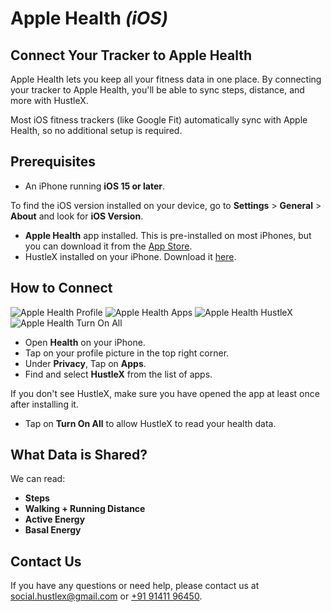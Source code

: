 

# Apple Health *(iOS)*

## Connect Your Tracker to Apple Health

Apple Health lets you keep all your fitness data in one place. By connecting your tracker to Apple Health, you'll be able to sync steps, distance, and more with HustleX.

Most iOS fitness trackers (like Google Fit) automatically sync with Apple Health, so no additional setup is required.

<AppleHealth />

## Prerequisites

- An iPhone running **iOS 15 or later**.

<Note>To find the iOS version installed on your device, go to **Settings** > **General** > **About** and look for **iOS
	Version**.</Note>

- **Apple Health** app installed. This is pre-installed on most iPhones, but you can download it from the [App Store](https://apps.apple.com/us/app/apple-health/id1242545199).
- HustleX installed on your iPhone. Download it [here](https://hustlex.club/download).

## How to Connect

<div className="grid gap-2 my-4 grid-cols-2 xs:grid-cols-1 sm:grid-cols-3 md:grid-cols-4 lg:grid-cols-5">
	<Image src="/tracker/apple-health/1.png"
		   alt="Apple Health Profile"
		   className="h-[26rem] object-contain rounded-lg"
		   width={400}
		   height={200} />
	<Image src="/tracker/apple-health/2.png"
		   alt="Apple Health Apps"
		   className="h-[26rem] object-contain rounded-lg"
		   width={400}
		   height={200} />
	<Image src="/tracker/apple-health/3.png"
		   alt="Apple Health HustleX"
		   className="h-[26rem] object-contain rounded-lg"
		   width={400}
		   height={200} />
	<Image src="/tracker/apple-health/4.png"
		   alt="Apple Health Turn On All"
		   className="h-[26rem] object-contain rounded-lg"
		   width={400}
		   height={200} />
</div>

- Open **Health** on your iPhone.
- Tap on your profile picture in the top right corner.
- Under **Privacy**, Tap on **Apps**.
- Find and select **HustleX** from the list of apps.

<Note>If you don't see HustleX, make sure you have opened the app at least once after installing it.</Note>

- Tap on **Turn On All** to allow HustleX to read your health data.

## What Data is Shared?

We can read:

- **Steps**
- **Walking + Running Distance**
- **Active Energy**
- **Basal Energy**

## Contact Us

If you have any questions or need help, please contact us at [social.hustlex@gmail.com](mailto:social.hustlex@gmail.com)
or [+91 91411 96450](tel:+919141196450).
